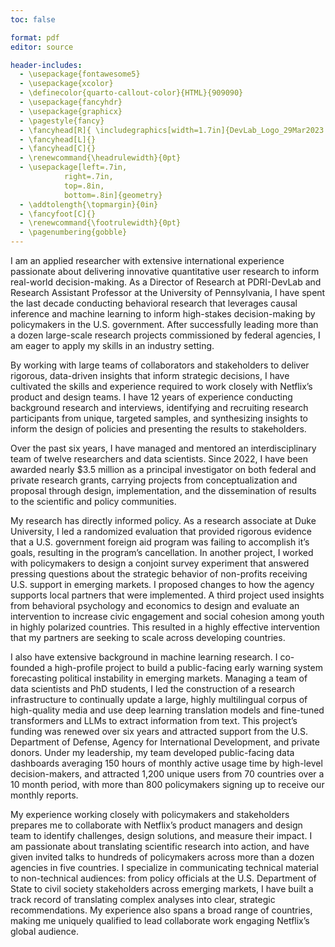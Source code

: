```yaml
---
toc: false

format: pdf
editor: source

header-includes:
  - \usepackage{fontawesome5}
  - \usepackage{xcolor}
  - \definecolor{quarto-callout-color}{HTML}{909090}
  - \usepackage{fancyhdr}
  - \usepackage{graphicx}
  - \pagestyle{fancy}
  - \fancyhead[R]{ \includegraphics[width=1.7in]{DevLab_Logo_29Mar2023.png}}
  - \fancyhead[L]{}
  - \fancyhead[C]{}
  - \renewcommand{\headrulewidth}{0pt}
  - \usepackage[left=.7in,
            right=.7in,
            top=.8in,
            bottom=.8in]{geometry} 
  - \addtolength{\topmargin}{0in}
  - \fancyfoot[C]{}
  - \renewcommand{\footrulewidth}{0pt}
  - \pagenumbering{gobble}
---
```



\begin{flushleft}
Jeremy Springman, PhD\\
Director of Research, PDRI-DevLab\\
Research Assistant Professor, University of Pennsylvania\\
\url{jrspringman.github.io}
\end{flushleft}

I am an applied researcher with extensive international experience passionate about delivering innovative quantitative user research to inform real-world decision-making. As a Director of Research at PDRI-DevLab and Research Assistant Professor at the University of Pennsylvania, I have spent the last decade conducting behavioral research that leverages causal inference and machine learning to inform high-stakes decision-making by policymakers in the U.S. government. After successfully leading more than a dozen large-scale research projects commissioned by federal agencies, I am eager to apply my skills in an industry setting.

By working with large teams of collaborators and stakeholders to deliver rigorous, data-driven insights that inform strategic decisions, I have cultivated the skills and experience required to work closely with Netflix's product and design teams.  I have 12 years of experience conducting background research and interviews, identifying and recruiting research participants from unique, targeted samples, and synthesizing insights to inform the design of policies and presenting the results to stakeholders.

Over the past six years, I have managed and mentored an interdisciplinary team of twelve researchers and data scientists. Since 2022, I have been awarded nearly \$3.5 million as a principal investigator on both federal and private research grants, carrying projects from conceptualization and proposal through design, implementation, and the dissemination of results to the scientific and policy communities. 

My research has directly informed policy. As a research associate at Duke University, I led a randomized evaluation that provided rigorous evidence that a U.S. government foreign aid program was failing to accomplish it's goals, resulting in the program's cancellation. In another project, I worked with policymakers to design a conjoint survey experiment that answered pressing questions about the strategic behavior of non-profits receiving U.S. support in emerging markets. I proposed changes to how the agency supports local partners that were implemented. A third project used insights from behavioral psychology and economics to design and evaluate an intervention to increase civic engagement and social cohesion among youth in highly polarized countries. This resulted in a highly effective intervention that my partners are seeking to scale across developing countries.

I also have extensive background in machine learning research. I co-founded a high-profile project to build a public-facing early warning system forecasting political instability in emerging markets. Managing a team of data scientists and PhD students, I led the construction of a research infrastructure to continually update a large, highly multilingual corpus of high-quality media and use deep learning translation models and fine-tuned transformers and LLMs to extract information from text. This project's funding was renewed over six years and attracted support from the U.S. Department of Defense, Agency for International Development, and private donors. Under my leadership, my team developed public-facing data dashboards averaging 150 hours of monthly active usage time by high-level decision-makers, and attracted 1,200 unique users from 70 countries over a 10 month period, with more than 800 policymakers signing up to receive our monthly reports. 

My experience working closely with policymakers and stakeholders prepares me to collaborate with Netflix's product managers and design team to identify challenges, design solutions, and measure their impact. I am passionate about translating scientific research into action, and have given invited talks to hundreds of policymakers across more than a dozen agencies in five countries. I specialize in communicating technical material to non-technical audiences: from policy officials at the U.S. Department of State to civil society stakeholders across emerging markets, I have built a track record of translating complex analyses into clear, strategic recommendations. My experience also spans a broad range of countries, making me uniquely qualified to lead collaborate work engaging Netflix's global audience.


<!-- I have deep technical proficiency in statistical programming (R and Python), document preparation and visualization (markdown, Quarto, and Shiny), version control (git, GitHub, and renv), programming online surveys (Javascript and html), and have managed teams using high-performance computing environments, NoSQL document-stage databases, and core machine learning Python libraries (scikit-learn, XGBoost, LightGBM, PyTorch, Optuna). I'm excited to deploy these skills in the technology sector, where analytics can inform decisions at an even faster pace. -->

<!-- Working at a university has also given the opportunity to teach and mentor students at the undergraduate and graduate level. My academic career has taught me the importance of mentorship, and I plan to continue fostering data science best practices by guiding junior colleagues and building a collaborative culture that values creativity and rigor.  -->






